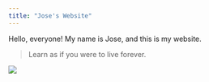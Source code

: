 ```yaml
---
title: "Jose's Website"
---
```


Hello, everyone! My name is Jose, and this is my website.

> Learn as if you were to live forever.

![](jose-mug.jpg)


